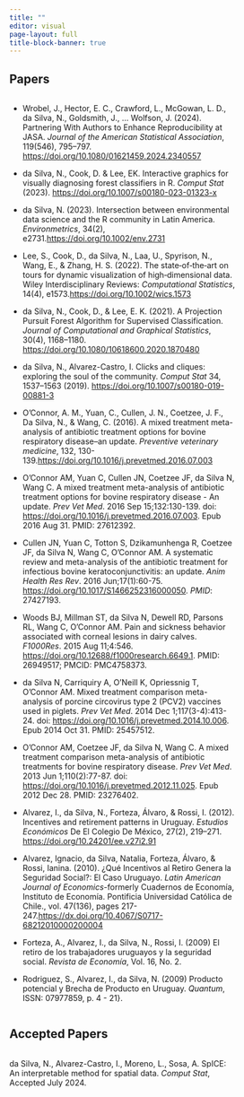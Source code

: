 ```yaml
---
title: ""
editor: visual
page-layout: full
title-block-banner: true
---
```


::: {#hero-heading}
## Papers

::: {.column width="80%"}
-   Wrobel, J., Hector, E. C., Crawford, L., McGowan, L. D., da Silva, N., Goldsmith, J., … Wolfson, J. (2024). Partnering With Authors to Enhance Reproducibility at JASA. *Journal of the American Statistical Association*, 119(546), 795–797. <https://doi.org/10.1080/01621459.2024.2340557>

-   da Silva, N., Cook, D. & Lee, EK. Interactive graphics for visually diagnosing forest classifiers in R. *Comput Stat* (2023). <https://doi.org/10.1007/s00180-023-01323-x>

-   da Silva, N. (2023). Intersection between environmental data science and the R community in Latin America. *Environmetrics*, 34(2), e2731.<https://doi.org/10.1002/env.2731>

-   Lee, S., Cook, D., da Silva, N., Laa, U., Spyrison, N., Wang, E., & Zhang, H. S. (2022). The state‐of‐the‐art on tours for dynamic visualization of high‐dimensional data. Wiley Interdisciplinary Reviews: *Computational Statistics*, 14(4), e1573.<https://doi.org/10.1002/wics.1573>

-   da Silva, N., Cook, D., & Lee, E. K. (2021). A Projection Pursuit Forest Algorithm for Supervised Classification. *Journal of Computational and Graphical Statistics*, 30(4), 1168–1180. <https://doi.org/10.1080/10618600.2020.1870480>

-   da Silva, N., Alvarez-Castro, I. Clicks and cliques: exploring the soul of the community. *Comput Stat* 34, 1537–1563 (2019). <https://doi.org/10.1007/s00180-019-00881-3>

-   O’Connor, A. M., Yuan, C., Cullen, J. N., Coetzee, J. F., Da Silva, N., & Wang, C. (2016). A mixed treatment meta-analysis of antibiotic treatment options for bovine respiratory disease–an update. *Preventive veterinary medicine*, 132, 130-139.<https://doi.org/10.1016/j.prevetmed.2016.07.003>

-   O'Connor AM, Yuan C, Cullen JN, Coetzee JF, da Silva N, Wang C. A mixed treatment meta-analysis of antibiotic treatment options for bovine respiratory disease - An update. *Prev Vet Med*. 2016 Sep 15;132:130-139. doi: <https://doi.org/10.1016/j.prevetmed.2016.07.003>. Epub 2016 Aug 31. PMID: 27612392.

-   Cullen JN, Yuan C, Totton S, Dzikamunhenga R, Coetzee JF, da Silva N, Wang C, O'Connor AM. A systematic review and meta-analysis of the antibiotic treatment for infectious bovine keratoconjunctivitis: an update. *Anim Health Res Rev*. 2016 Jun;17(1):60-75. <https://doi.org/10.1017/S1466252316000050>. *PMID*: 27427193.

-   Woods BJ, Millman ST, da Silva N, Dewell RD, Parsons RL, Wang C, O'Connor AM. Pain and sickness behavior associated with corneal lesions in dairy calves. *F1000Res*. 2015 Aug 11;4:546. <https://doi.org/10.12688/f1000research.6649.1>. PMID: 26949517; PMCID: PMC4758373.

-   da Silva N, Carriquiry A, O'Neill K, Opriessnig T, O'Connor AM. Mixed treatment comparison meta-analysis of porcine circovirus type 2 (PCV2) vaccines used in piglets. *Prev Vet Med*. 2014 Dec 1;117(3-4):413-24. doi: <https://doi.org/10.1016/j.prevetmed.2014.10.006>. Epub 2014 Oct 31. PMID: 25457512.

-   O'Connor AM, Coetzee JF, da Silva N, Wang C. A mixed treatment comparison meta-analysis of antibiotic treatments for bovine respiratory disease. *Prev Vet Med*. 2013 Jun 1;110(2):77-87. doi: <https://doi.org/10.1016/j.prevetmed.2012.11.025>. Epub 2012 Dec 28. PMID: 23276402.


-  Alvarez, I., da Silva, N., Forteza, Álvaro, & Rossi, I. (2012). Incentives and retirement patterns in Uruguay. *Estudios Económicos* De El Colegio De México, 27(2), 219–271. <https://doi.org/10.24201/ee.v27i2.91>

-  Alvarez, Ignacio, da Silva, Natalia, Forteza, Álvaro, & Rossi, Ianina. (2010). ¿Qué Incentivos al Retiro Genera la Seguridad Social?: El Caso Uruguayo. *Latin American Journal of Economics*-formerly Cuadernos de Economía, Instituto de Economía. Pontificia Universidad Católica de Chile., vol. 47(136), pages 217-247.<https://dx.doi.org/10.4067/S0717-68212010000200004>

-  Forteza, A., Alvarez, I., da Silva, N., Rossi, I. (2009) El retiro de los trabajadores uruguayos y la seguridad social. *Revista de Economía*, Vol. 16, No. 2.

-  Rodriguez, S., Alvarez, I., da Silva, N. (2009) Producto potencial y Brecha de Producto en Uruguay. *Quantum*, ISSN: 07977859, p. 4 - 21}. 
:::

## Accepted Papers

::: {.column width="80%"}
da Silva, N., Alvarez-Castro, I., Moreno, L., Sosa, A. SpICE: An interpretable method for spatial data. *Comput Stat*, Accepted July 2024.
:::
:::

